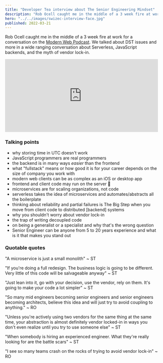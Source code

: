 ```yaml
---
title: "Developer Tea interview about The Senior Engineering Mindset"
description: "Rob Ocell caught me in the middle of a 3 week fire at work for a conversation on the Modern Web Podcast. We talked about DST issues and more in a wide ranging conversation about Serverless, JavaScript backends, and the myth of vendor lock-in."
hero: "../../images/swizec-interview-face.jpg"
published: 2022-03-21
---
```


Rob Ocell caught me in the middle of a 3 week fire at work for a conversation on the [Modern Web Podcast](https://modernweb.podbean.com/e/s09e08-modern-web-podcast-if-you-can-javascript-you-can-frontend-with-swizec-teller/). We talked about DST issues and more in a wide ranging conversation about Serverless, JavaScript backends, and the myth of vendor lock-in.

<iframe
  title="Modern Web"
  allowtransparency="true"
  height="240"
  width="100%"
  style="border: none; min-width: min(100%, 430px);"
  scrolling="no"
  data-name="pb-iframe-player"
  src="https://www.podbean.com/player-v2/?i=3m5bz-f0593-pbblog-playlist&share=1&download=1&fonts=Arial&skin=1&font-color=&rtl=0&logo_link=&btn-skin=7&size=240"
  allowfullscreen=""
></iframe>

### Talking points

- why storing time in UTC doesn't work
- JavaScript programmers are real programmers
- the backend is in many ways _easier_ than the frontend
- what "fullstack" means or how good it is for your career depends on the size of company you work with
- modern web clients can be as complex as an iOS or desktop app
- frontend and client code may run on the server 🤯
- microservices are for scaling organizations, not code
- serverless takes the idea of microservices and automates/abstracts all the boilerplate
- thinking about reliability and partial failures is The Big Step when you move from client code to distributed [backend] systems
- why you shouldn't worry about vendor lock-in
- the trap of writing decoupled code
- on being a generalist or a specialist and why that's the wrong question
- Senior Engineer can be anyone from 5 to 20 years experience and what is it that makes you stand out

### Quotable quotes

"A microservice is just a small monolith" ~ ST

"If you're doing a full redesign. The business logic is going to be different. Very little of this code will be salvageable anyway" ~ ST

"Just lean into it, go with your decision, use the vendor, rely on them. It's going to make your code a lot simpler" ~ ST

"So many mid engineers becoming senior engineers and senior engineers becoming architects, believe this idea and will just try to avoid coupling to anything." ~ RO

"Unless you're actively using two vendors for the same thing at the same time, your abstraction is almost definitely vendor locked-in in ways you don't even realize until you try to use someone else" ~ ST

"When somebody is hiring an experienced engineer. What they're really looking for are the battle scars" ~ ST

"I see so many teams crash on the rocks of trying to avoid vendor lock-in" ~ RO
